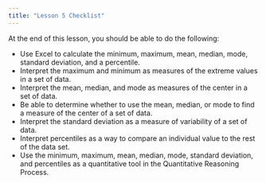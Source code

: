 ```yaml
---
title: "Lesson 5 Checklist"
---
```


At the end of this lesson, you should be able to do the following:  

* Use Excel to calculate the minimum, maximum, mean, median, mode, standard deviation, and a percentile.
* Interpret the maximum and minimum as measures of the extreme values in a set of data.
* Interpret the mean, median, and mode as measures of the center in a set of data.
* Be able to determine whether to use the mean, median, or mode to find a measure of the center of a set of data.
* Interpret the standard deviation as a measure of variability of a set of data.
* Interpret percentiles as a way to compare an individual value to the rest of the data set.
* Use the minimum, maximum, mean, median, mode, standard deviation, and percentiles as a quantitative tool in the Quantitative Reasoning Process.